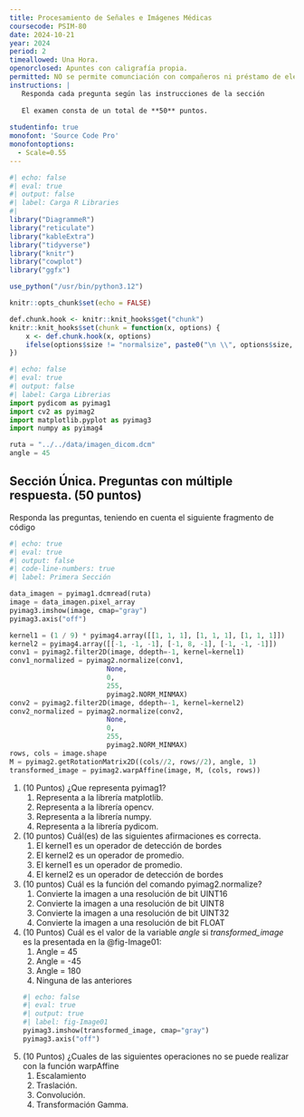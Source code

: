 ```yaml
---
title: Procesamiento de Señales e Imágenes Médicas
coursecode: PSIM-80
date: 2024-10-21
year: 2024
period: 2
timeallowed: Una Hora.
openorclosed: Apuntes con caligrafía propia.
permitted: NO se permite comunciación con compañeros ni préstamo de elementos.
instructions: |
   Responda cada pregunta según las instrucciones de la sección
   
   El examen consta de un total de **50** puntos.
   
studentinfo: true
monofont: 'Source Code Pro'
monofontoptions: 
  - Scale=0.55
---
```


```r
#| echo: false
#| eval: true
#| output: false
#| label: Carga R Libraries
#| 
library("DiagrammeR")
library("reticulate")
library("kableExtra")
library("tidyverse")
library("knitr")
library("cowplot")
library("ggfx")

use_python("/usr/bin/python3.12")

knitr::opts_chunk$set(echo = FALSE)

def.chunk.hook <- knitr::knit_hooks$get("chunk")
knitr::knit_hooks$set(chunk = function(x, options) {
    x <- def.chunk.hook(x, options)
    ifelse(options$size != "normalsize", paste0("\n \\", options$size, "\n\n", x, "\n\n \\normalsize"), x)
})

```

```python
#| echo: false
#| eval: true
#| output: false
#| label: Carga Librerias
import pydicom as pyimag1
import cv2 as pyimag2
import matplotlib.pyplot as pyimag3
import numpy as pyimag4

ruta = "../../data/imagen_dicom.dcm"
angle = 45
```
     
## Sección Única. Preguntas con múltiple respuesta. (50 puntos)

Responda las preguntas, teniendo en cuenta el siguiente fragmento de código
```python
#| echo: true
#| eval: true
#| output: false
#| code-line-numbers: true
#| label: Primera Sección

data_imagen = pyimag1.dcmread(ruta)
image = data_imagen.pixel_array
pyimag3.imshow(image, cmap="gray")
pyimag3.axis("off")

kernel1 = (1 / 9) * pyimag4.array([[1, 1, 1], [1, 1, 1], [1, 1, 1]])
kernel2 = pyimag4.array([[-1, -1, -1], [-1, 8, -1], [-1, -1, -1]])
conv1 = pyimag2.filter2D(image, ddepth=-1, kernel=kernel1)
conv1_normalized = pyimag2.normalize(conv1,
                        None, 
                        0, 
                        255, 
                        pyimag2.NORM_MINMAX)
conv2 = pyimag2.filter2D(image, ddepth=-1, kernel=kernel2)
conv2_normalized = pyimag2.normalize(conv2,
                        None, 
                        0, 
                        255, 
                        pyimag2.NORM_MINMAX)
rows, cols = image.shape
M = pyimag2.getRotationMatrix2D((cols//2, rows//2), angle, 1)
transformed_image = pyimag2.warpAffine(image, M, (cols, rows))
```

   #. (10 Puntos) ¿Que representa pyimag1?
      #. Representa a la librería matplotlib.
      #. Representa a la librería opencv.
      #. Representa a la librería numpy.
      #. Representa a la librería pydicom.

   #. (10 puntos) Cuál(es) de las siguientes afirmaciones es correcta. 
      #. El kernel1 es un operador de detección de bordes  
      #. El kernel2 es un operador de promedio.
      #. El kernel1 es un operador de promedio.
      #. El kernel2 es un operador de detección de bordes

   #. (10 puntos) Cuál es la función del comando pyimag2.normalize?
      #. Convierte la imagen a una resolución de bit UINT16
      #. Convierte la imagen a una resolución de bit UINT8
      #. Convierte la imagen a una resolución de bit UINT32
      #. Convierte la imagen a una resolución de bit FLOAT 
   
   #. (10 Puntos) Cuál es el valor de la variable _angle_ si *transformed_image* es la presentada en la @fig-Image01:
      #. Angle = 45
      #. Angle = -45
      #. Angle = 180
      #. Ninguna de las anteriores
```python
#| echo: false
#| eval: true
#| output: true
#| label: fig-Image01
pyimag3.imshow(transformed_image, cmap="gray")
pyimag3.axis("off")
```

#. (10 Puntos) ¿Cuales de las siguientes operaciones no se puede realizar con la función warpAffine
   #. Escalamiento
   #. Traslación.
   #. Convolución.
   #. Transformación Gamma.
